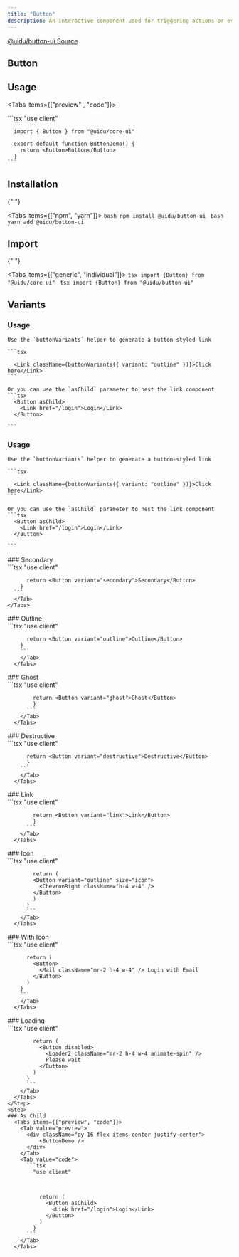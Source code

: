 ```yaml
---
title: "Button"
description: An interactive component used for triggering actions or events with a click or tap.
---
```



<div className="flex items-center">
  <a
    className="mr-4 "
    href="https://www.npmjs.com/package/@uidu/button-ui"
    target="_blank"
  >
    @uidu/button-ui
  </a>
  <a
    className="mx-4"
    href="https://github.com/uidu-org/Guidu-native/tree/main/packages/web/components/core/button"
    target="_blank"
  >
    Source
  </a>
</div>

## Button

<ButtonDemo />

## Usage

<Tabs items={["preview" , "code"]}>
  <Tab value="preview">
    <div className="py-16 flex items-center justify-center">
      <ButtonDemo />
    </div>
  </Tab>
  <Tab value="code">
    ```tsx
      "use client"

      import { Button } from "@uidu/core-ui"

      export default function ButtonDemo() {
        return <Button>Button</Button>
      }
    ```

  </Tab>
</Tabs>

## Installation

{" "}

<Tabs items={["npm", "yarn"]}>
  <Tab value="npm">```bash npm install @uidu/button-ui ```</Tab>
  <Tab value="yarn">```bash yarn add @uidu/button-ui ```</Tab>
</Tabs>

## Import

{" "}

<Tabs items={["generic", "individual"]}>
  <Tab value="generic">```tsx import {Button} from "@uidu/core-ui" ```</Tab>
  <Tab value="individual">
    ```tsx import {Button} from "@uidu/button-ui" ```
  </Tab>
</Tabs>

## Variants

### Usage

    Use the `buttonVariants` helper to generate a button-styled link

    ```tsx

      <Link className={buttonVariants({ variant: "outline" })}>Click here</Link>
    ```

    Or you can use the `asChild` parameter to nest the link component
    ```tsx
      <Button asChild>
        <Link href="/login">Login</Link>
      </Button>

    ```

### Usage

    Use the `buttonVariants` helper to generate a button-styled link

    ```tsx

      <Link className={buttonVariants({ variant: "outline" })}>Click here</Link>
    ```

    Or you can use the `asChild` parameter to nest the link component
    ```tsx
      <Button asChild>
        <Link href="/login">Login</Link>
      </Button>

    ```

<Steps>
  <Step>
    ### Secondary
      <Tabs items={["preview", "code"]}>
        <Tab value="preview">
          <div className="py-16 flex items-center justify-center">
            <ButtonSecondary />
          </div>
        </Tab>
      <Tab value="code">
      ```tsx
        "use client"

          return <Button variant="secondary">Secondary</Button>
        }
      ```
      </Tab>
    </Tabs>

  </Step>
  <Step>
    ### Outline
      <Tabs items={["preview", "code"]}>
        <Tab value="preview">
          <div className="py-16 flex items-center justify-center">
            <ButtonOutline />
          </div>
        </Tab>
        <Tab value="code">
        ```tsx
          "use client"


          return <Button variant="outline">Outline</Button>
        }
        ```
        </Tab>
      </Tabs>

  </Step>
  <Step>
    ### Ghost
      <Tabs items={["preview", "code"]}>
        <Tab value="preview">
          <div className="py-16 flex items-center justify-center">
            <ButtonGhost />
          </div>
        </Tab>
        <Tab value="code">
          ```tsx
            "use client"


            return <Button variant="ghost">Ghost</Button>
            }
          ```
        </Tab>
      </Tabs>

  </Step>
  <Step>
    ### Destructive
      <Tabs items={["preview", "code"]}>
        <Tab value="preview">
          <div className="py-16 flex items-center justify-center">
            <ButtonDestructive />
          </div>
        </Tab>
        <Tab value="code">
        ```tsx
          "use client"

          return <Button variant="destructive">Destructive</Button>
          }
        ```
        </Tab>
      </Tabs>

  </Step>
  <Step>
    ### Link
      <Tabs items={["preview", "code"]}>
        <Tab value="preview">
          <div className="py-16 flex items-center justify-center">
            <ButtonLink />
          </div>
        </Tab>
        <Tab value="code">
          ```tsx
            "use client"


            return <Button variant="link">Link</Button>
            }
          ```
        </Tab>
      </Tabs>

  </Step>
  <Step>
    ### Icon
      <Tabs items={["preview", "code"]}>
        <Tab value="preview">
          <div className="py-16 flex items-center justify-center">
            <ButtonIcon />
          </div>
        </Tab>
        <Tab value="code">
          ```tsx
          "use client"



            return (
            <Button variant="outline" size="icon">
              <ChevronRight className="h-4 w-4" />
            </Button>
            )
          }
          ```
        </Tab>
      </Tabs>

  </Step>
  <Step>
    ### With Icon
      <Tabs items={["preview", "code"]}>
        <Tab value="preview">
          <div className="py-16 flex items-center justify-center">
            <ButtonWithIcon />
          </div>
        </Tab>
        <Tab value="code">
        ```tsx
        "use client"


          return (
            <Button>
              <Mail className="mr-2 h-4 w-4" /> Login with Email
            </Button>
          )
        }
        ```
        </Tab>
      </Tabs>

  </Step>
  <Step>
    ### Loading
      <Tabs items={["preview", "code"]}>
        <Tab value="preview">
          <div className="py-16 flex items-center justify-center">
            <ButtonLoading />
          </div>
        </Tab>
        <Tab value="code">
          ```tsx
          "use client"



            return (
              <Button disabled>
                <Loader2 className="mr-2 h-4 w-4 animate-spin" />
                Please wait
              </Button>
            )
          }
          ```
        </Tab>
      </Tabs>
    </Step>
    <Step>
    ### As Child
      <Tabs items={["preview", "code"]}>
        <Tab value="preview">
          <div className="py-16 flex items-center justify-center">
              <ButtonDemo />
          </div>
        </Tab>
        <Tab value="code">
          ```tsx
            "use client"



              return (
                <Button asChild>
                  <Link href="/login">Login</Link>
                </Button>
              )
            }
          ```
        </Tab>
      </Tabs>

  </Step>
</Steps>
